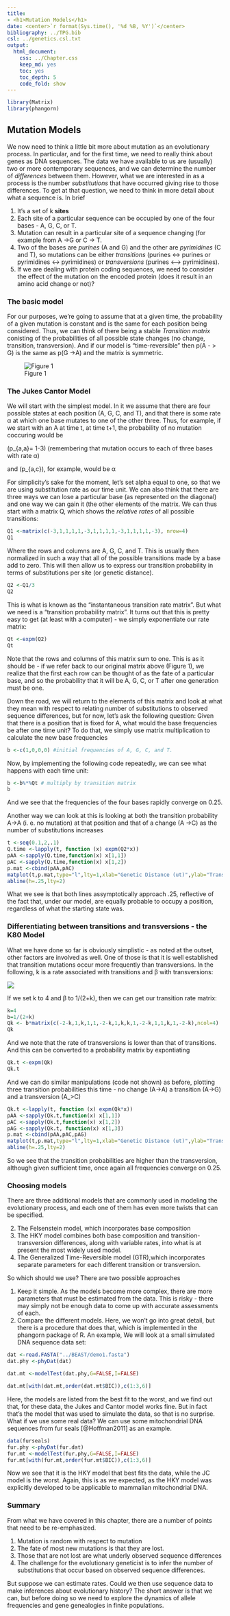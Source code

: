 ```yaml
---
title: 
- <h1>Mutation Models</h1>
date: <center>`r format(Sys.time(), '%d %B, %Y')`</center>
bibliography: ../TPG.bib
csl: ../genetics.csl.txt
output:
  html_document:
    css: ../Chapter.css
    keep_md: yes
    toc: yes
    toc_depth: 5
    code_fold: show
---
```


```r
library(Matrix)
library(phangorn)
```

## Mutation Models

We now need to think a little bit more about mutation as an evolutionary process.  In particular, and for the first time, we need to really think about genes as DNA sequences.  The data we have available to us are (usually) two or more contemporary sequences, and we can determine the number of *differences* between them.  However, what we are interested in as a process is the number *substitutions* that have occurred giving rise to those differences.  To get at that question, we need to think in more detail about what a sequence is.  In brief

1.  It's a set of k **sites**
2.  Each site of a particular sequence can be occupied by one of the four bases - A, G, C, or T.
3.  Mutation can result in a particular site of a sequence changing (for example from A ->G or C -> T.
4.  Two of the bases are *purines* (A and G) and the other are *pyrimidines* (C and T), so mutations can be either *transitions* (purines <-> purines or pyrimidines <-> pyrimidines) or *transversions* (purines <--> pyrimidines).  
5.  If we are dealing with protein coding sequences, we need to consider the effect of the mutation on the encoded protein (does it result in an amino acid change or not)?

### The basic model

For our purposes, we're going to assume that at a given time, the probability of a given mutation is constant and is the same for each position being considered.  Thus, we can think of there being a stable *Transition matrix* conisting of the probabilities of all possible state changes (no change, transition, transversion).  And if our model is "time-reversible" then p(A - > G) is the same as p(G ->A) and the matrix is symmetric.

![Figure 1](https://dl.dropboxusercontent.com/u/9752688/PopGenWithR/images/MutationMatrix.png)

### The Jukes Cantor Model

We will start with the simplest model.  In it we assume that there are four possible states at each position (A, G, C, and T), and that there is some rate &alpha; at which one base mutates to one of the other three.  Thus, for example, if we start with an A at time t, at time t+1, the probability of no mutation coccuring would be 

\(p_{a,a}= 1-3\alpha\) (remembering that mutation occurs to each of three bases with rate &alpha;)

and \(p_{a,c}\), for example, would be &alpha;

For simplicity's sake for the moment, let's set alpha equal to one, so that we are using substitution rate as our time unit.  We can also think that there are three ways we can lose a particular base (as represented on the diagonal) and one way we can gain it (the other elements of the matrix.  We can thus start with a matrix Q, which shows the *relative rates* of all possible transitions:

```r
Q1 <-matrix(c(-3,1,1,1,1,-3,1,1,1,1,-3,1,1,1,1,-3), nrow=4)
Q1
```

Where the rows and columns are A, G, C, and T.  This is usually then normalized in such a way that all of the possible transitions made by a base add to zero.  This will then allow us to express our transition probability in terms of substitutions per site (or genetic distance).

```r
Q2 <-Q1/3
Q2

```

This is what is known as the "instantaneous transition rate matrix".  But what we need is a "transition probability matrix".  It turns out that this is pretty easy to get (at least with a computer) - we simply exponentiate our rate matrix:

```r
Qt <-expm(Q2)
Qt
```

Note that the rows and columns of this matrix sum to one.  This is as it should be - if we refer back to our original matrix above (Figure 1), we realize that the first each row can be thought of as the fate of a particular base, and so the probability that it will be A, G, C, or T after one generation must be one.

Down the road, we will return to the elements of this matrix and look at what they mean with respect to relating number of substitutions to observed sequence differences, but for now, let's ask the following question:  Given that there is a position that is fixed for A, what would the base frequencies be after one time unit?  To do that, we simply use matrix multiplication to calculate the new base frequencies

```r
b <-c(1,0,0,0) #initial frequencies of A, G, C, and T.
```
Now, by implementing the following code repeatedly, we can see what happens with each time unit:
```r
b <-b%*%Qt # multiply by transition matrix
b
```

And we see that the frequencies of the four bases rapidly converge on 0.25.  

Another way we can look at this is  looking at both the transition probability A->A (i. e. no mutation) at that position and that of a change (A ->C) as the number of substitutions increases

```r
t <-seq(0.1,2,.1)
Q.time <-lapply(t, function (x) expm(Q2*x))
pAA <-sapply(Q.time,function(x) x[1,1])
pAC <-sapply(Q.time,function(x) x[1,2])
p.mat <-cbind(pAA,pAC)
matplot(t,p.mat,type="l",lty=1,xlab="Genetic Distance (ut)",ylab="Transition Probability",main="Jukes-Cantor Model")
abline(h=.25,lty=2)
```

What we see is that both lines assymptotically approach .25, reflective of the fact that, under our model, are equally probable to occupy a position, regardless of what the starting state was.

### Differentiating between transitions and transversions - the K80 Model

What we have done so far is obviously simplistic - as noted at the outset, other factors are involved as well.  One of those is that it is well established that transition mutations occur more frequently than transversions.  In the following, k is a rate associated with transitions and &beta; with transversions:

![](https://dl.dropboxusercontent.com/u/9752688/PopGenWithR/images/K80.png)

If we set k to 4 and &beta; to 1/(2+k), then we can get  our transition rate matrix:

```r
k=4
b=1/(2+k)
Qk <- b*matrix(c(-2-k,1,k,1,1,-2-k,1,k,k,1,-2-k,1,1,k,1,-2-k),ncol=4)
Qk
```

And we note that the rate of transversions is lower than that of transitions.  And this can be converted to a probability matrix by expontiating

```r
Qk.t <-expm(Qk)
Qk.t
```

And we can do similar manipulations (code not shown) as before, plotting three transition probabilities this time - no change (A->A) a transition (A->G) and a transversion (A_>C)

```r
Qk.t <-lapply(t, function (x) expm(Qk*x))
pAA <-sapply(Qk.t,function(x) x[1,1])
pAC <-sapply(Qk.t,function(x) x[1,2])
pAG <-sapply(Qk.t, function(x) x[1,3])
p.mat <-cbind(pAA,pAC,pAG)
matplot(t,p.mat,type="l",lty=1,xlab="Genetic Distance (ut)",ylab="Transition Probability",main="K80 Model")
abline(h=.25,lty=2)
```

So we see that the transition probabilities are higher than the transversion, although given sufficient time, once again all frequencies converge on 0.25.

### Choosing models

There are three additional models that are commonly used in modeling the evolutionary process, and each one of them has even more twists that can be specified.  

2.  The Felsenstein model, which incorporates base composition
3.  The HKY model combines both base composition and transition-transversion differences, along with variable rates, into what is at present the most widely used model.
4.  The Generalized Time-Reversible model (GTR),which incorporates separate parameters for each different transition or transversion.

So which should we use?  There are two possible approaches

1.  Keep it simple.  As the models become more complex, there are more parameters that must be estimated from the data.  This is risky - there may simply not be enough data to come up with accurate assessments of each.
2.  Compare the different models.  Here, we won't go into great detail, but there is a procedure that does that, which is implemented in the phangorn package of R.  An example, We will look at a small simulated DNA sequence data set:

```r
dat <-read.FASTA("../BEAST/demo1.fasta")
dat.phy <-phyDat(dat)

dat.mt <-modelTest(dat.phy,G=FALSE,I=FALSE)

dat.mt[with(dat.mt,order(dat.mt$BIC)),c(1:3,6)]
```

Here, the models are listed from the best fit to the worst, and we find out that, for these data, the Jukes and Cantor model works fine.  But in fact that's the model that was used to simulate the data, so that is no surprise.  What if we use some real data?  We can use some mitochondrial DNA sequences from fur seals [@Hoffman2011] as an example.

```r
data(furseals)
fur.phy <-phyDat(fur.dat)
fur.mt <-modelTest(fur.phy,G=FALSE,I=FALSE)
fur.mt[with(fur.mt,order(fur.mt$BIC)),c(1:3,6)]

```

Now we see that it is the HKY model that best fits the data, while the JC model is the worst.  Again, this is as we expected, as the HKY model was explicitly developed to be applicable to mammalian mitochondrial DNA.

### Summary

From what we have covered in this chapter, there are a number of points that need to be re-emphasized.

1.  Mutation is random with respect to mutation
2.  The fate of most new mutations is that they are lost.
3.  Those that are not lost are what underly observed sequence differences
4.  The challenge for the evolutionary geneticist is to infer the number of substitutions that occur based on observed sequence differences.

But suppose we can estimate rates.  Could we then use sequence data to make inferences about evolutionary history?  The short answer is that we can, but before doing so we need to explore the dynamics of allele frequencies and gene genealogies in finite populations.